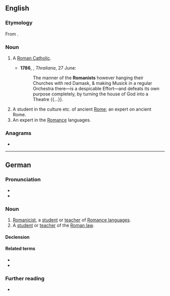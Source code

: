 {{also|romanist}}
==English==

===Etymology===
From {{suffix|en|Roman|ist}}.

===Noun===
{{en-noun}}

# {{lb|en|often|derogatory}} A [[Roman Catholic]]. {{defdate|from 16th c.}}
#*'''1786''', {{w|Hester Thrale Piozzi}}, ''Thraliana'', 27 June:
#*:The manner of the '''Romanists''' however hanging their Churches with red Damask, & making Musick in a regular Orchestra there—is a despicable Effort—and defeats its own purpose completely, by turning the house of God into a Theatre {{...}}.
# A student in the culture etc. of ancient [[Rome]]; an expert on ancient Rome. {{defdate|from 18th c.}}
# An expert in the [[Romance]] languages. {{defdate|from 19th c.}}

===Anagrams===
* {{anagrams|en|a=aimnorst|Martinos|Monastir|Stromain}}

----

==German==
{{slim-wikipedia|Romanistik|lang=de}}

===Pronunciation===
* {{IPA|de|/ʁomaˈnɪst/}}
* {{audio|de|De-Romanist.ogg|Audio}}

===Noun===
{{de-noun|m.weak|f=in}}

# [[Romanicist]], a [[student]] or [[teacher]] of [[Romance language]]s.
# A [[student]] or [[teacher]] of the [[Roman law]].

====Declension====
{{de-ndecl|m.weak}}

====Related terms====
* {{l|de|Romanistik}}
* {{l|de|romanistisch}}

===Further reading===
* {{R:Duden}}

{{C|de|Scientists}}